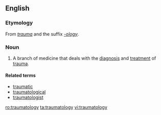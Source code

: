 ==English==

===Etymology===
From ''[[trauma]]'' and the suffix ''[[-ology]]''.

===Noun===
{{en-noun|-}}

# {{medicine|psychology}} A branch of medicine that deals with the [[diagnosis]] and [[treatment]] of [[trauma]].

====Related terms====
*[[traumatic]]
*[[traumatological]]
*[[traumatologist]]

[[ro:traumatology]]
[[ta:traumatology]]
[[vi:traumatology]]